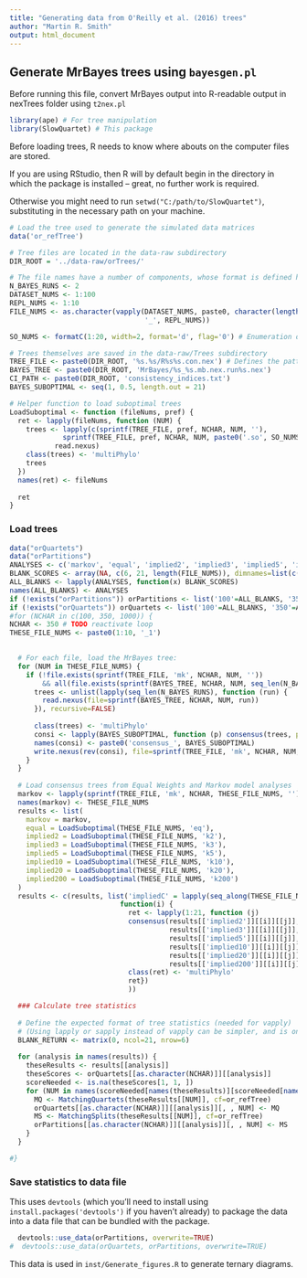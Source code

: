 ```yaml
---
title: "Generating data from O'Reilly et al. (2016) trees"
author: "Martin R. Smith"
output: html_document
--- 
```


## Generate MrBayes trees using `bayesgen.pl`

Before running this file, convert MrBayes output into R-readable output in 
nexTrees folder using `t2nex.pl`

```R
library(ape) # For tree manipulation
library(SlowQuartet) # This package
```

Before loading trees, R needs to know where abouts on the computer files are stored.

If you are using RStudio, then R will by default begin in the directory
in which the package is installed -- great, no further work is required.

Otherwise you might need to run `setwd("C:/path/to/SlowQuartet")`, substituting
in the necessary path on your machine.

```R

# Load the tree used to generate the simulated data matrices
data('or_refTree')

# Tree files are located in the data-raw subdirectory
DIR_ROOT = '../data-raw/orTrees/'

# The file names have a number of components, whose format is defined here:
N_BAYES_RUNS <- 2
DATASET_NUMS <- 1:100
REPL_NUMS <- 1:10
FILE_NUMS <- as.character(vapply(DATASET_NUMS, paste0, character(length(REPL_NUMS)),
                                 '_', REPL_NUMS))

SO_NUMS <- formatC(1:20, width=2, format='d', flag='0') # Enumeration of suboptimal trees

# Trees themselves are saved in the data-raw/Trees subdirectory
TREE_FILE <- paste0(DIR_ROOT, '%s.%s/R%s%s.con.nex') # Defines the pattern of the file name
BAYES_TREE <- paste0(DIR_ROOT, 'MrBayes/%s_%s.mb.nex.run%s.nex')
CI_PATH <- paste0(DIR_ROOT, 'consistency_indices.txt')
BAYES_SUBOPTIMAL <- seq(1, 0.5, length.out = 21)

# Helper function to load suboptimal trees
LoadSuboptimal <- function (fileNums, pref) {
  ret <- lapply(fileNums, function (NUM) {
    trees <- lapply(c(sprintf(TREE_FILE, pref, NCHAR, NUM, ''), 
             sprintf(TREE_FILE, pref, NCHAR, NUM, paste0('.so', SO_NUMS))),
           read.nexus)
    class(trees) <- 'multiPhylo'
    trees
  })
  names(ret) <- fileNums
  
  ret
}

```


### Load trees

```R
data("orQuartets")
data("orPartitions")
ANALYSES <- c('markov', 'equal', 'implied2', 'implied3', 'implied5', 'implied10', 'implied20', 'implied200', 'impliedC')
BLANK_SCORES <- array(NA, c(6, 21, length(FILE_NUMS)), dimnames=list(c( "Q",  "s", "d", "r1", "r2", "u"), NULL, FILE_NUMS))
ALL_BLANKS <- lapply(ANALYSES, function(x) BLANK_SCORES)
names(ALL_BLANKS) <- ANALYSES
if (!exists("orPartitions")) orPartitions <- list('100'=ALL_BLANKS, '350'=ALL_BLANKS, '1000'=ALL_BLANKS)
if (!exists("orQuartets")) orQuartets <- list('100'=ALL_BLANKS, '350'=ALL_BLANKS, '1000'=ALL_BLANKS)
#for (NCHAR in c(100, 350, 1000)) {
NCHAR <- 350 # TODO reactivate loop
THESE_FILE_NUMS <- paste0(1:10, '_1')

  
  # For each file, load the MrBayes tree:
  for (NUM in THESE_FILE_NUMS) {
    if (!file.exists(sprintf(TREE_FILE, 'mk', NCHAR, NUM, ''))
        && all(file.exists(sprintf(BAYES_TREE, NCHAR, NUM, seq_len(N_BAYES_RUNS))))) {
      trees <- unlist(lapply(seq_len(N_BAYES_RUNS), function (run) {
        read.nexus(file=sprintf(BAYES_TREE, NCHAR, NUM, run))
      }), recursive=FALSE)
      
      class(trees) <- 'multiPhylo'
      consi <- lapply(BAYES_SUBOPTIMAL, function (p) consensus(trees, p=p))
      names(consi) <- paste0('consensus_', BAYES_SUBOPTIMAL)
      write.nexus(rev(consi), file=sprintf(TREE_FILE, 'mk', NCHAR, NUM, ''))
    }
  }
  
  # Load consensus trees from Equal Weights and Markov model analyses
  markov <- lapply(sprintf(TREE_FILE, 'mk', NCHAR, THESE_FILE_NUMS, ''), read.nexus)
  names(markov) <- THESE_FILE_NUMS
  results <- list(
    markov = markov,
    equal = LoadSuboptimal(THESE_FILE_NUMS, 'eq'),
    implied2 = LoadSuboptimal(THESE_FILE_NUMS, 'k2'),
    implied3 = LoadSuboptimal(THESE_FILE_NUMS, 'k3'),
    implied5 = LoadSuboptimal(THESE_FILE_NUMS, 'k5'),
    implied10 = LoadSuboptimal(THESE_FILE_NUMS, 'k10'),
    implied20 = LoadSuboptimal(THESE_FILE_NUMS, 'k20'),
    implied200 = LoadSuboptimal(THESE_FILE_NUMS, 'k200')
  )
  results <- c(results, list('impliedC' = lapply(seq_along(THESE_FILE_NUMS),
                           function(i) {
                             ret <- lapply(1:21, function (j) 
                             consensus(results[['implied2']][[i]][[j]],
                                       results[['implied3']][[i]][[j]],
                                       results[['implied5']][[i]][[j]],
                                       results[['implied10']][[i]][[j]],
                                       results[['implied20']][[i]][[j]],
                                       results[['implied200']][[i]][[j]]))
                             class(ret) <- 'multiPhylo'
                             ret})
                             ))

  ### Calculate tree statistics
  
  # Define the expected format of tree statistics (needed for vapply)
  # (Using lapply or sapply instead of vapply can be simpler, and is only slightly slower)
  BLANK_RETURN <- matrix(0, ncol=21, nrow=6)
  
  for (analysis in names(results)) {
    theseResults <- results[[analysis]]
    theseScores <- orQuartets[[as.character(NCHAR)]][[analysis]]
    scoreNeeded <- is.na(theseScores[1, 1, ])
    for (NUM in names(scoreNeeded[names(theseResults)][scoreNeeded[names(theseResults)]])) {
      MQ <- MatchingQuartets(theseResults[[NUM]], cf=or_refTree)
      orQuartets[[as.character(NCHAR)]][[analysis]][, , NUM] <- MQ
      MS <- MatchingSplits(theseResults[[NUM]], cf=or_refTree)
      orPartitions[[as.character(NCHAR)]][[analysis]][, , NUM] <- MS
    }
  }

#}
```


### Save statistics to data file
This uses `devtools` (which you'll need to install using 
`install.packages('devtools')` if you haven't already) to package the data 
into a data file that can be bundled with the package.

```R

  devtools::use_data(orPartitions, overwrite=TRUE)
#  devtools::use_data(orQuartets, orPartitions, overwrite=TRUE)
```

This data is used in `inst/Generate_figures.R` to generate ternary diagrams.
